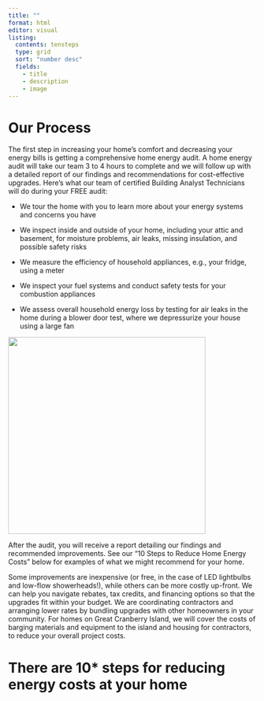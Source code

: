 ```yaml
---
title: ""
format: html
editor: visual
listing:
  contents: tensteps
  type: grid
  sort: "number desc"
  fields: 
    - title
    - description
    - image
---
```


# Our Process

The first step in increasing your home’s comfort and decreasing your energy bills is getting a comprehensive home energy audit. A home energy audit will take our team 3 to 4 hours to complete and we will follow up with a detailed report of our findings and recommendations for cost-effective upgrades. Here’s what our team of certified Building Analyst Technicians will do during your FREE audit:

::: {layout-ncol=2}

-   We tour the home with you to learn more about your energy systems and concerns you have

-   We inspect inside and outside of your home, including your attic and basement, for moisture problems, air leaks, missing insulation, and possible safety risks

-   We measure the efficiency of household appliances, e.g., your fridge, using a meter

-   We inspect your fuel systems and conduct safety tests for your combustion appliances

-   We assess overall household energy loss by testing for air leaks in the home during a blower door test, where we depressurize your house using a large fan

![](images/blower_door.jpg){height=400px fig-align="right" text-align="right" fig-alt="People with the blower door, mesuring the pressure difference" }
:::

After the audit, you will receive a report detailing our findings and recommended improvements. See our “10 Steps to Reduce Home Energy Costs” below for examples of what we might recommend for your home. 

Some improvements are inexpensive (or free, in the case of LED lightbulbs and low-flow showerheads!), while others can be more costly up-front. We can help you navigate rebates, tax credits, and financing options so that the upgrades fit within your budget. We are coordinating contractors and arranging lower rates by bundling upgrades with other homeowners in your community. For homes on Great Cranberry Island, we will cover the costs of barging materials and equipment to the island and housing for contractors, to reduce your overall project costs.

# There are 10\* steps for reducing energy costs at your home
